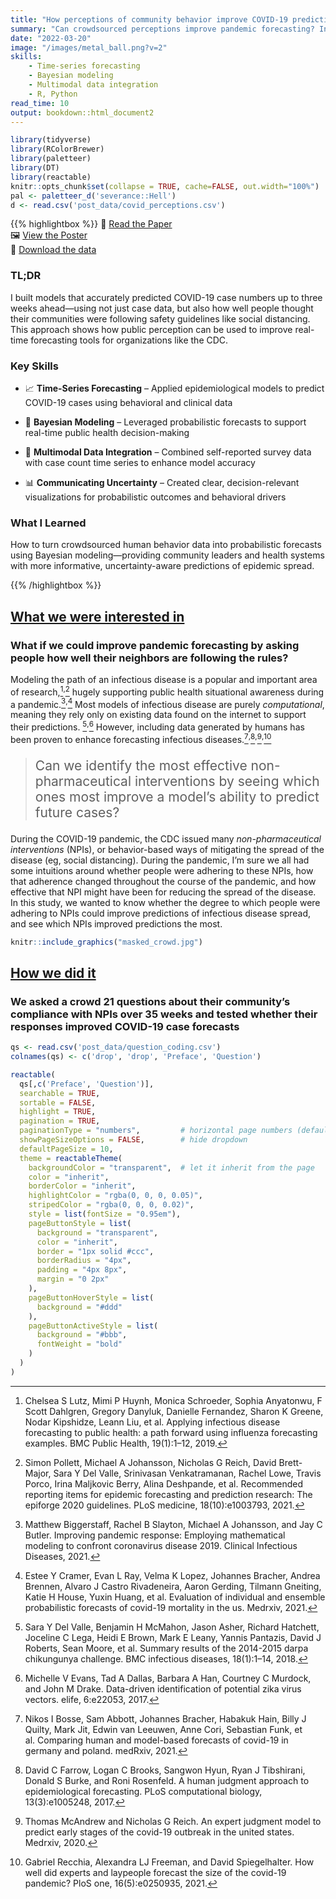 ```yaml
---
title: "How perceptions of community behavior improve COVID-19 predictions"
summary: "Can crowdsourced perceptions improve pandemic forecasting? In this project, I explore how reports of community compliance with public health measures shaped COVID-19 spread—and highlight a powerful Bayesian model we used to predict future case trends."
date: "2022-03-20"
image: "/images/metal_ball.png?v=2"
skills:
    - Time-series forecasting
    - Bayesian modeling
    - Multimodal data integration
    - R, Python
read_time: 10
output: bookdown::html_document2
---
```


```r
library(tidyverse)
library(RColorBrewer)
library(paletteer)
library(DT)
library(reactable)
knitr::opts_chunk$set(collapse = TRUE, cache=FALSE, out.width="100%")
pal <- paletteer_d('severance::Hell')
d <- read.csv('post_data/covid_perceptions.csv')
```


{{% highlightbox %}}
📄 <a href="http://dx.doi.org/10.2196/39336" target="_blank">Read the Paper</a>  
🖼 <a href="/portfolio/Braun_MIDAS_2022.pdf" target="_blank">View the Poster</a>  
💾 <a href="https://osf.io/9khrq" target="_blank">Download the data</a>

### TL;DR 

I built models that accurately predicted COVID-19 case numbers up to three weeks ahead—using not just case data, but also how well people thought their communities were following safety guidelines like social distancing. This approach shows how public perception can be used to improve real-time forecasting tools for organizations like the CDC.


### Key Skills
* 📈 **Time-Series Forecasting** – Applied epidemiological models to predict COVID-19
cases using behavioral and clinical data

* 🧠 **Bayesian Modeling** – Leveraged probabilistic forecasts to support real-time
public health decision-making

* 🔗 **Multimodal Data Integration** – Combined self-reported survey data with case count time series to enhance model accuracy

* 📊 **Communicating Uncertainty** – Created clear, decision-relevant visualizations for probabilistic outcomes and behavioral drivers

### What I Learned

How to turn crowdsourced human behavior data into probabilistic forecasts using Bayesian modeling—providing community leaders and health systems with more informative, uncertainty-aware predictions of epidemic spread.

{{% /highlightbox %}}


## <u>What we were interested in </u>

### What if we could improve pandemic forecasting by asking people how well their neighbors are following the rules?

Modeling the path of an infectious disease is a popular and important area of
research,[^model1]<sup>,</sup>[^model2] hugely supporting public health
situational awareness during a pandemic.[^important1]<sup>,</sup>[^important2]
Most models of infectious disease are purely *computational*, meaning they rely
only on existing data found on the internet to support their predictions.
[^computational1]<sup>,</sup>[^computational2] However, including data generated
by humans has been proven to enhance forecasting infectious
diseases.[^human1]<sup>,</sup>[^human2]<sup>,</sup>[^human3]<sup>,</sup>[^human4]

[^model1]:  Chelsea S Lutz, Mimi P Huynh, Monica Schroeder, Sophia Anyatonwu, F Scott Dahlgren, Gregory Danyluk, Danielle Fernandez, Sharon K Greene, Nodar Kipshidze, Leann Liu, et al. Applying infectious disease forecasting to public health: a path forward using influenza forecasting examples. BMC Public Health, 19(1):1–12, 2019.

[^model2]:  Simon Pollett, Michael A Johansson, Nicholas G Reich, David Brett-Major, Sara Y Del Valle, Srinivasan Venkatramanan, Rachel Lowe, Travis Porco, Irina Maljkovic Berry, Alina Deshpande, et al. Recommended reporting items for epidemic forecasting and prediction research: The epiforge 2020 guidelines. PLoS medicine, 18(10):e1003793, 2021.

[^computational1]: Sara Y Del Valle, Benjamin H McMahon, Jason Asher, Richard Hatchett, Joceline C Lega, Heidi E Brown, Mark E Leany, Yannis Pantazis, David J Roberts, Sean Moore, et al. Summary results of the 2014-2015 darpa chikungunya challenge. BMC infectious diseases, 18(1):1–14, 2018.

[^computational2]:  Michelle V Evans, Tad A Dallas, Barbara A Han, Courtney C Murdock, and John M Drake. Data-driven identification of potential zika virus vectors. elife, 6:e22053, 2017.

[^important1]: Matthew Biggerstaff, Rachel B Slayton, Michael A Johansson, and Jay C Butler. Improving pandemic response: Employing mathematical modeling to confront coronavirus disease 2019. Clinical Infectious Diseases, 2021.

[^important2]:  Estee Y Cramer, Evan L Ray, Velma K Lopez, Johannes Bracher, Andrea Brennen, Alvaro J Castro Rivadeneira, Aaron Gerding, Tilmann Gneiting, Katie H House, Yuxin Huang, et al. Evaluation of individual and ensemble probabilistic forecasts of covid-19 mortality in the us. Medrxiv, 2021.

[^human1]: Nikos I Bosse, Sam Abbott, Johannes Bracher, Habakuk Hain, Billy J Quilty, Mark Jit, Edwin van Leeuwen, Anne Cori, Sebastian Funk, et al. Comparing human and model-based forecasts of covid-19 in germany and poland. medRxiv, 2021.

[^human2]: David C Farrow, Logan C Brooks, Sangwon Hyun, Ryan J Tibshirani, Donald S Burke, and Roni Rosenfeld. A human judgment approach to epidemiological forecasting. PLoS computational biology, 13(3):e1005248, 2017.

[^human3]: Thomas McAndrew and Nicholas G Reich. An expert judgment model to predict early stages of the covid-19 outbreak in the united states. Medrxiv, 2020.

[^human4]: Gabriel Recchia, Alexandra LJ Freeman, and David Spiegelhalter. How well did experts and laypeople forecast the size of the covid-19 pandemic? PloS one, 16(5):e0250935, 2021.

> <p style="font-size: 1.5em;">Can we identify the most effective non-pharmaceutical interventions by seeing which ones most improve a model's ability to predict future cases?</p>

During the COVID-19 pandemic, the CDC issued many *non-pharmaceutical
interventions* (NPIs), or behavior-based ways of mitigating the spread of the
disease (eg, social distancing). During the pandemic, I'm sure we all had some
intuitions around whether people were adhering to these NPIs, how that adherence
changed throughout the course of the pandemic, and how effective that NPI might
have been for reducing the spread of the disease. In this study,
we wanted to know whether the degree to which people were adhering to NPIs could
improve predictions of infectious disease spread, and see which NPIs improved
predictions the most.



```r
knitr::include_graphics("masked_crowd.jpg")
```

## <u> How we did it </u>
### We asked a crowd 21 questions about their community's compliance with NPIs over 35 weeks and tested whether their responses improved COVID-19 case forecasts

```r
qs <- read.csv('post_data/question_coding.csv')
colnames(qs) <- c('drop', 'drop', 'Preface', 'Question')

reactable(
  qs[,c('Preface', 'Question')],
  searchable = TRUE,
  sortable = FALSE,
  highlight = TRUE,
  pagination = TRUE,
  paginationType = "numbers",         # horizontal page numbers (default)
  showPageSizeOptions = FALSE,        # hide dropdown
  defaultPageSize = 10,
  theme = reactableTheme(
    backgroundColor = "transparent",  # let it inherit from the page
    color = "inherit",
    borderColor = "inherit",
    highlightColor = "rgba(0, 0, 0, 0.05)",
    stripedColor = "rgba(0, 0, 0, 0.02)",
    style = list(fontSize = "0.95em"),
    pageButtonStyle = list(
      background = "transparent",
      color = "inherit",
      border = "1px solid #ccc",
      borderRadius = "4px",
      padding = "4px 8px",
      margin = "0 2px"
    ),
    pageButtonHoverStyle = list(
      background = "#ddd"
    ),
    pageButtonActiveStyle = list(
      background = "#bbb",
      fontWeight = "bold"
    )
  )
)

```



